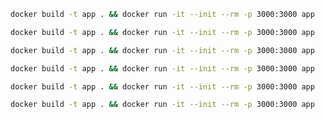 <CodeGroup>

```bash {{ title: "Node" }}
docker build -t app . && docker run -it --init --rm -p 3000:3000 app
```

```bash {{ title: "Python" }}
docker build -t app . && docker run -it --init --rm -p 3000:3000 app
```

```bash {{ title: "PHP" }}
docker build -t app . && docker run -it --init --rm -p 3000:3000 app
```

```bash {{ title: "Ruby" }}
docker build -t app . && docker run -it --init --rm -p 3000:3000 app
```

```bash {{ title: "Go" }}
docker build -t app . && docker run -it --init --rm -p 3000:3000 app
```

```bash {{ title: "Rust" }}
docker build -t app . && docker run -it --init --rm -p 3000:3000 app
```

</CodeGroup>

